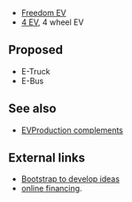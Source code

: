 *[[Freedom EV]]
*[[4 EV]], 4 wheel EV

== Proposed ==
* E-Truck
* E-Bus

== See also == 
* [[EVProduction complements]]
== External links ==
* [http://www.bootstrapaustin.org/wiki/index.php/Welcome_to_the_Bootstrap_Network Bootstrap to develop ideas]
* [http://www.bootstrapaustin.org/wiki/index.php/Bootstrap_Online_Financing online financing].

{{Stub}}